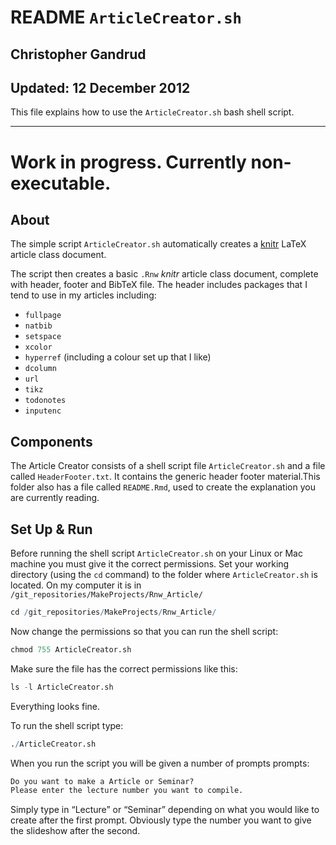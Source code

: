 # README `ArticleCreator.sh`
## Christopher Gandrud
## Updated: 12 December 2012

This file explains how to use the `ArticleCreator.sh` bash shell script.

---

# Work in progress. Currently non-executable.

## About

The simple script `ArticleCreator.sh` automatically creates a [knitr](http://yihui.name/knitr/) LaTeX article class document.

The script then creates a basic `.Rnw` *knitr* article class document, complete with header, footer and BibTeX file. The header includes packages that I tend to use in my articles including:

- `fullpage`
- `natbib`
- `setspace`
- `xcolor`
- `hyperref` (including a colour set up that I like)
- `dcolumn`
- `url`
- `tikz`
- `todonotes`
- `inputenc`

## Components
The Article Creator consists of a shell script file `ArticleCreator.sh` and a file called `HeaderFooter.txt`. It contains the generic header footer material.This folder also has a file called `README.Rmd`, used to create the explanation you are currently reading.

## Set Up & Run
Before running the shell script `ArticleCreator.sh` on your Linux or Mac machine you must give it the correct permissions. Set your working directory (using the `cd` command) to the folder where `ArticleCreator.sh` is located. On my computer it is in `/git_repositories/MakeProjects/Rnw_Article/`

```r
cd /git_repositories/MakeProjects/Rnw_Article/
```

Now change the permissions so that you can run the shell script:

```r
chmod 755 ArticleCreator.sh
```

Make sure the file has the correct permissions like this:

```r
ls -l ArticleCreator.sh
```

Everything looks fine.

To run the shell script type:
```r
./ArticleCreator.sh
```

When you run the script you will be given a number of prompts prompts:

```r
Do you want to make a Article or Seminar?
Please enter the lecture number you want to compile.
```

Simply type in "Lecture" or "Seminar" depending on what you would like to create after the first prompt. Obviously type the number you want to give the slideshow after the second.
